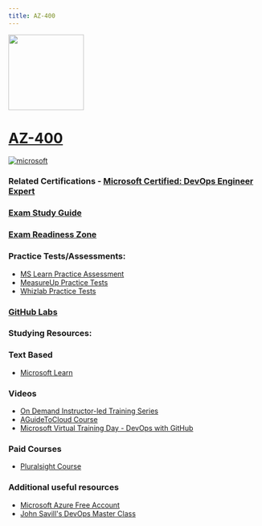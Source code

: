 ```yaml
---
title: AZ-400
---
```


<img src="/az-400.png" width="150" height="150"/>

# [AZ-400](https://learn.microsoft.com/certifications/exams/az-400?WT.mc_id=studentamb_165290)

<a href='https://learn.microsoft.com/en-us/certifications/browse/?type=role-based&levels=advanced&WT.mc_id=studentamb_165290' target="_blank"><img alt='microsoft' src='https://img.shields.io/badge/expert-100000?style=for-the-badge&logo=microsoft&logoColor=white&labelColor=0078D4&color=212221'/></a>


### Related Certifications - [Microsoft Certified: DevOps Engineer Expert](https://learn.microsoft.com/en-us/certifications/devops-engineer?WT.mc_id=studentamb_165290)

### [Exam Study Guide](https://learn.microsoft.com/credentials/certifications/resources/study-guides/az-400?WT.mc_id=studentamb_165290)
### [Exam Readiness Zone](https://learn.microsoft.com/en-us/shows/exam-readiness-zone/preparing-for-az-400-configure-processes-and-communications-1-of-5?WT.mc_id=studentamb_165290)

### Practice Tests/Assessments:
- [MS Learn Practice Assessment](https://learn.microsoft.com/certifications/exams/az-400/practice/assessment?assessment-type=practice&assessmentId=56&WT.mc_id=studentamb_165290)
- [MeasureUp Practice Tests](https://www.measureup.com/microsoft-practice-test-az-400-designing-and-implementing-microsoft-devops-solutions.html#u44)
- [Whizlab Practice Tests](https://www.whizlabs.com/microsoft-azure-certification-az-400/)
  
### [GitHub Labs](https://aka.ms/az400labs)

### Studying Resources:

### Text Based
- [Microsoft Learn](https://learn.microsoft.com/certifications/exams/az-400?WT.mc_id=studentamb_165290)
### Videos
- [On Demand Instructor-led Training Series](https://learn.microsoft.com/en-us/shows/on-demand-instructor-led-training-series/?terms=AZ-400&WT.mc_id=studentamb_165290&WT.mc_id=studentamb_165290)
- [AGuideToCloud Course](https://www.youtube.com/playlist?list=PLhLKc18P9YOCIHOQZ1p1QyF6fKKcz6RJk)
- [Microsoft Virtual Training Day - DevOps with GitHub](https://events.microsoft.com/en-us/allevents/?language=English&clientTimeZone=1&search=Microsoft%20Azure%20Virtual%20Training%20Day:%20DevOps%20with%20GitHub)
### Paid Courses
- [Pluralsight Course](https://www.pluralsight.com/paths/az-400-designing-and-implementing-microsoft-devops-solutions)
### Additional useful resources
- [Microsoft Azure Free Account](https://azure.microsoft.com/en-us/offers/ms-azr-0044p?WT.mc_id=studentamb_165290)
- [John Savill's DevOps Master Class](https://www.youtube.com/playlist?list=PLlVtbbG169nFr8RzQ4GIxUEznpNR53ERq)
